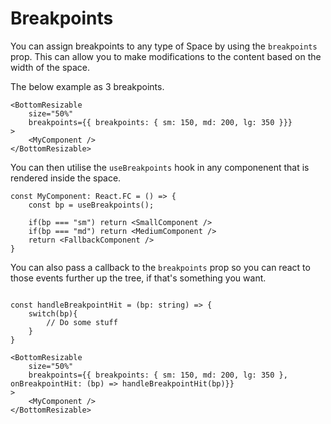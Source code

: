 
<CommonHeader />

<Meta title="React Spaces/Per space breakpoints" />

# Breakpoints

You can assign breakpoints to any type of Space by using the `breakpoints` prop. This can allow you to make modifications to the content
based on the width of the space.

The below example as 3 breakpoints.

```tsx
<BottomResizable 
    size="50%" 
    breakpoints={{ breakpoints: { sm: 150, md: 200, lg: 350 }}}
>
    <MyComponent />
</BottomResizable>
```

You can then utilise the `useBreakpoints` hook in any componenent that is rendered inside the space.

```tsx
const MyComponent: React.FC = () => {
    const bp = useBreakpoints();

    if(bp === "sm") return <SmallComponent />
    if(bp === "md") return <MediumComponent />
    return <FallbackComponent />
}
```

You can also pass a callback to the `breakpoints` prop so you can react to those events further up the tree, if that's something you want.

```tsx

const handleBreakpointHit = (bp: string) => {
    switch(bp){
        // Do some stuff
    }
}

<BottomResizable 
    size="50%" 
    breakpoints={{ breakpoints: { sm: 150, md: 200, lg: 350 }, onBreakpointHit: (bp) => handleBreakpointHit(bp)}}
>
    <MyComponent />
</BottomResizable>
```